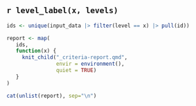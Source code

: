 ## `r level_label(x, levels)`

```r
ids <- unique(input_data |> filter(level == x) |> pull(id))

report <- map(
   ids,
   function(x) {
     knit_child("_criteria-report.qmd",
                envir = environment(),
                quiet = TRUE)
   }
)

cat(unlist(report), sep="\n")
```